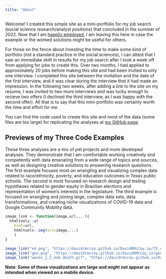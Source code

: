 ```yaml
---
title: "About"
---
```


Welcome! I created this simple site as a mini-portfolio for my job search (social science research/analyst positions) that concluded in the summer of 2022. Now that I am [happily employed](https://raymarshallcenter.org/2022/09/09/david-mccoy-ma/), I am leaving this here in case the example or the worked solutions might be useful for others. 

For those on the fence about investing the time to make some kind of portfolio (not a standard practice in the social sciences), I can attest that I saw an immediate shift in results for my job search after I took a week off from applying for jobs to create this. Over two months, I had applied to approximately 20 jobs before making this site and had been invited to only one interview. I completed this site between the invitation and the date of the first interview, and it was clear during the interview that it had made an impression. In the following two weeks, after adding a link to the site on my resume, I was invited to two more interviews and was lucky enough to recieve two offers (I declined the third interview, as I was happy with the second offer). All that is to say that this mini-portfolio was certainly worth the time and effort for me.

You can find the code used to create this site and most of the data (some files are too large) for replicating the analyses at [my GitHub page](https://github.com/DavidRMcCoy/DavidRMcCoy.io).


## Previews of my Three Code Examples

These three analyses are a mix of pet projects and more developed analyses. They demonstrate that I am comfortable working creatively and competently with data emanating from a wide range of topics and sources, as well as designing creative solutions to answering research questions. The first example focuses most on wrangling and visualizing complex data related to race/ethnicity, poverty, and education outcomes in Texas public schools. The second is most focused on research design and testing hypotheses related to gender equity in Brazilian elections and representation of women's interests in the legislature. The third example is focused on wrangling and joining large, complex data sets, data transformations, and creating niche visualizations of COVID-19 data and Google Community Mobility data. 
```r
image_link <- function(image,url,...){
  htmltools::a(
    href=url,
    htmltools::img(src=image,...)
    )
}

image_link("ed.png", "https://davidrmccoy.github.io/DavidRMcCoy.io/TX_ed.html", width="300px")
image_link("gen.png", "https://davidrmccoy.github.io/DavidRMcCoy.io/gender_rep.html", width="200px")
image_link("waves_1_2_mob_death.gif", "https://davidrmccoy.github.io/DavidRMcCoy.io/covid_vis.html", width="200px")

```

<div align="right">**Note: Some of these visualizations are large and might not appear as intended when viewed on a mobile device.**</div>  

